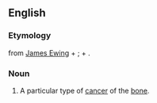 ==English==
{{wikipedia}}
===Etymology===
{{term|Ewing's}} from [[w:James Ewing|James Ewing]] + {{term|-'s}}; + {{term|sarcoma}}.
===Noun===
{{en-noun|-}}
#{{pathology}} A particular type of [[cancer]] of the [[bone]].
{{anagrams:en/aacegimnorssw}}